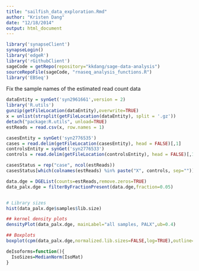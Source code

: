 ```yaml
---
title: "sailfish_data_exploration.Rmd"
author: "Kristen Dang"
date: "12/18/2014"
output: html_document
---
```


```r

library('synapseClient')
synapseLogin()
library('edgeR')
library('rGithubClient')
sageCode = getRepo(repository="kkdang/sage-data-analysis")
sourceRepoFile(sageCode, "rnaseq_analysis_functions.R")
library('EBSeq')

```


Fix the sample names of the estimated read count data
```r
dataEntity = synGet('syn2961661',version = 2)
library('R.utils')
gunzip(getFileLocation(dataEntity),overwrite=TRUE)
x = unlist(strsplit(getFileLocation(dataEntity), split = '.gz'))
detach("package:R.utils", unload=TRUE)
estReads = read.csv(x, row.names = 1)

casesEntity = synGet('syn2776535')
cases = read.delim(getFileLocation(casesEntity), head = FALSE)[,1]
controlsEntity = synGet('syn2776533')
controls = read.delim(getFileLocation(controlsEntity), head = FALSE)[,1]

casesStatus = rep("case", ncol(estReads))
casesStatus[which(colnames(estReads) %in% paste("X", controls, sep=""))] = "control"
```



```r
data.dge = DGEList(counts=estReads,remove.zeros=TRUE)
data_palx.dge = filterByFractionPresent(data.dge,fraction=0.05)


# Library sizes
hist(data_palx.dge$samples$lib.size)

## kernel density plots
densityPlot(data_palx.dge, mainLabel="all samples, PALX",ub=0.4)

## Boxplots
boxplot(cpm(data_palx.dge,normalized.lib.sizes=FALSE,log=TRUE),outline=FALSE, las = 2, main = "distribution of expression values", xlab = "sample", ylab = "log2(counts per million)",names=NA)

```


```r
deIsoforms=function(){
  IsoSizes=MedianNorm(IsoMat)
}

```
